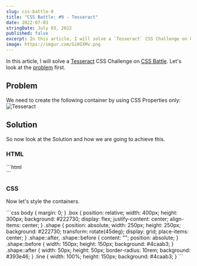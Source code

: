 ```yaml
---
slug: css-battle-9
title: "CSS Battle: #9 - Tesseract"
date: 2022-07-03
stringDate: July 03, 2022
published: false
excerpt: In this article, I will solve a `Tesseract` CSS Challenge on CSS Battle.
image: https://imgur.com/GiHIXMv.png
---
```



In this article, I will solve a [Tesseract](https://cssbattle.dev/play/9) CSS Challenge on [CSS Battle](https://cssbattle.dev/). Let's look at the [problem](https://cssbattle.dev/play/9) first.

## Problem 

We need to create the following container by using CSS Properties only:
![Tesseract](https://cssbattle.dev/targets/9.png)

## Solution

So now look at the Solution and how we are going to achieve this. 

### HTML


<CodeTitle title="index.html" lang="html"/>
```html
<div class="box">
  <div class="shape"></div>
  <div class="line"></div>
</div>
```


### CSS

Now let's style the containers. 

<CodeTitle title="styles.css" lang="css"/>
```css
body {
  margin: 0;
}
.box {
  position: relative;
  width: 400px;
  height: 300px;
  background: #222730;
  display: flex;
  justify-content: center;
  align-items: center;
}
.shape {
  position: absolute;
  width: 250px;
  height: 250px;
  background: #222730;
  transform: rotate(45deg);
  display: grid;
  place-items: center;
}
.shape::after,
.shape::before {
  content: "";
  position: absolute;
}
.shape::before {
  width: 150px;
  height: 150px;
  background: #4caab3;
}
.shape::after {
  width: 50px;
  height: 50px;
  border-radius: 10rem;
  background: #393e46;
}
.line {
  width: 100%;
  height: 150px;
  background: #4caab3;
}
```
<Codepen id="LYyZXpO" />


